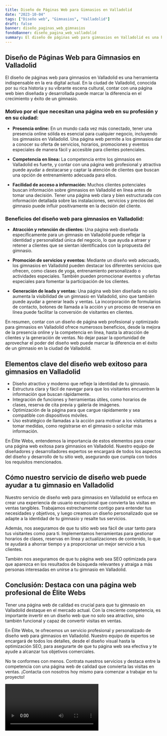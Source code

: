 ```yaml
---
title: Diseño de Páginas Web para Gimnasios en Valladolid
date: "2023-10-04"
tags: ["Diseño web", "Gimnasios", "Valladolid"]
draft: false
banner: diseño_paginas_web_gimnasios
fondoBanner: diseño_pagina_web_valladolid
summary: El diseño de páginas web para gimnasios en Valladolid es una herramienta indispensable en la era digital actual. En la ciudad de Valladolid, conocida por su rica historia y su vibrante escena cultural, contar con una página web bien diseñada y desarrollada puede marcar la diferencia en el crecimiento y éxito de un gimnasio.
---
```



## Diseño de Páginas Web para Gimnasios en Valladolid

El diseño de páginas web para gimnasios en Valladolid es una herramienta indispensable en la era digital actual. En la ciudad de Valladolid, conocida por su rica historia y su vibrante escena cultural, contar con una página web bien diseñada y desarrollada puede marcar la diferencia en el crecimiento y éxito de un gimnasio.

### Motivo por el que necesitan una página web en su profesión y en su ciudad:

- **Presencia online:** En un mundo cada vez más conectado, tener una presencia online sólida es esencial para cualquier negocio, incluyendo los gimnasios en Valladolid. Una página web permite a los gimnasios dar a conocer su oferta de servicios, horarios, promociones y eventos especiales de manera fácil y accesible para clientes potenciales.

- **Competencia en línea:** La competencia entre los gimnasios en Valladolid es fuerte, y contar con una página web profesional y atractiva puede ayudar a destacarse y captar la atención de clientes que buscan una opción de entrenamiento adecuada para ellos.

- **Facilidad de acceso a información:** Muchos clientes potenciales buscan información sobre gimnasios en Valladolid en línea antes de tomar una decisión. Tener una página web clara y bien estructurada con información detallada sobre las instalaciones, servicios y precios del gimnasio puede influir positivamente en la decisión del cliente.

### Beneficios del diseño web para gimnasios en Valladolid:

- **Atracción y retención de clientes:** Una página web diseñada específicamente para un gimnasio en Valladolid puede reflejar la identidad y personalidad única del negocio, lo que ayuda a atraer y retener a clientes que se sientan identificados con la propuesta del gimnasio.

- **Promoción de servicios y eventos:** Mediante un diseño web adecuado, los gimnasios en Valladolid pueden destacar los diferentes servicios que ofrecen, como clases de yoga, entrenamiento personalizado o actividades especiales. También pueden promocionar eventos y ofertas especiales para fomentar la participación de los clientes.

- **Generación de leads y ventas:** Una página web bien diseñada no solo aumenta la visibilidad de un gimnasio en Valladolid, sino que también puede ayudar a generar leads y ventas. La incorporación de formularios de contacto, botones de llamada a la acción y un proceso de reserva en línea puede facilitar la conversión de visitantes en clientes.

En resumen, contar con un diseño de página web profesional y optimizado para gimnasios en Valladolid ofrece numerosos beneficios, desde la mejora de la presencia online y la competencia en línea, hasta la atracción de clientes y la generación de ventas. No dejar pasar la oportunidad de aprovechar el poder del diseño web puede marcar la diferencia en el éxito de un gimnasio en la ciudad de Valladolid.

<GifSeo />

<Cta />

## Elementos clave del diseño web exitoso para gimnasios en Valladolid

- Diseño atractivo y moderno que refleje la identidad de tu gimnasio.
- Estructura clara y fácil de navegar para que los visitantes encuentren la información que buscan rápidamente.
- Integración de funciones y herramientas útiles, como horarios de clases, reserva de cita previa y galería de imágenes.
- Optimización de la página para que cargue rápidamente y sea compatible con dispositivos móviles.
- Uso estratégico de llamadas a la acción para motivar a los visitantes a tomar medidas, como registrarse en el gimnasio o solicitar más información.

En Élite Webs, entendemos la importancia de estos elementos para crear una página web exitosa para gimnasios en Valladolid. Nuestro equipo de diseñadores y desarrolladores expertos se encargará de todos los aspectos del diseño y desarrollo de tu sitio web, asegurando que cumpla con todos los requisitos mencionados.

## Cómo nuestro servicio de diseño web puede ayudar a tu gimnasio en Valladolid

Nuestro servicio de diseño web para gimnasios en Valladolid se enfoca en crear una experiencia de usuario excepcional que convierta las visitas en ventas tangibles. Trabajamos estrechamente contigo para entender tus necesidades y objetivos, y luego creamos un diseño personalizado que se adapte a la identidad de tu gimnasio y resalte tus servicios.

Además, nos aseguramos de que tu sitio web sea fácil de usar tanto para tus visitantes como para ti. Implementamos herramientas para gestionar horarios de clases, reservas en línea y actualizaciones de contenido, lo que te ayudará a ahorrar tiempo y a proporcionar un mejor servicio a tus clientes.

También nos aseguramos de que tu página web sea SEO optimizada para que aparezca en los resultados de búsqueda relevantes y atraiga a más personas interesadas en unirse a tu gimnasio en Valladolid.

## Conclusión: Destaca con una página web profesional de Élite Webs

Tener una página web de calidad es crucial para que tu gimnasio en Valladolid destaque en el mercado actual. Con la creciente competencia, es importante invertir en un diseño web que no solo sea atractivo, sino también funcional y capaz de convertir visitas en ventas.

En Élite Webs, te ofrecemos un servicio profesional y personalizado de diseño web para gimnasios en Valladolid. Nuestro equipo de expertos se encargará de todos los detalles, desde el diseño visual hasta la optimización SEO, para asegurarte de que tu página web sea efectiva y te ayude a alcanzar tus objetivos comerciales.

No te conformes con menos. Contrata nuestros servicios y destaca entre la competencia con una página web de calidad que convierta las visitas en ventas. ¡Contacta con nosotros hoy mismo para comenzar a trabajar en tu proyecto!

<Video />

<CtaBot job="Gimnasios" city="Valladolid" />

<Gmaps query="Valladolid+españa+maps" />
